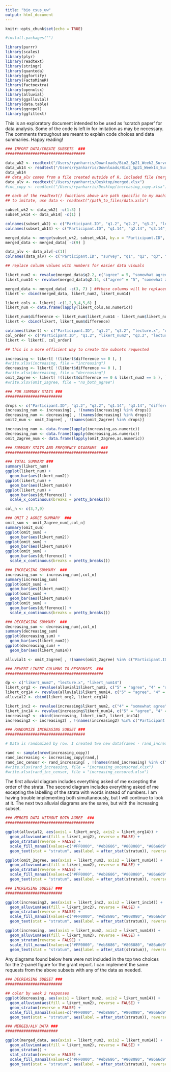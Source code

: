 ```yaml
---
title: "bio_csus_uw"
output: html_document
---
```


```r
knitr::opts_chunk$set(echo = TRUE)
```

```r
#install.packages("")
```

```r
library(purrr)
library(scales)
library(plyr)
library(readtext)
library(stringr)
library(quanteda)
library(ggfortify)
library(FactoMineR)
library(factoextra)
library(openxlsx)
library(alluvial)
library(ggalluvial)
library(data.table)
library(ggrepel)
library(ggfittext)
```

This is an exploratory document intended to be used as 'scratch paper' for data analysis. Some of the code is left in for imitation as may be necessary. The comments throughout are meant to explain code choices and data summaries. Happy reading!

```r
### IMPORT DATA/CREATE SUBSETS  ###
###################################

data_wk2 <- readtext("/Users/ryanharris/Downloads/Bio2_Sp21_Week2_Survey_JM_RH.xlsx")
data_wk14 <- readtext("/Users/ryanharris/Downloads/Bio2_Sp21_Week14_Survey_JM_RH.xlsx")
data_wk14
## data_alv comes from a file created outside of R, included file (merged.xlsx) with rmd email
data_alv <- readtext("/Users/ryanharris/Desktop/merged.xlsx")
#inc_copy <- readtext("/Users/ryanharris/Desktop/increasing_copy.xlsx")

## each of the readtext() functions above are path specific to my machine
## to imitate, use data <- readtext("/path_to_files/data.xslx")

subset_wk2 <- data_wk2[ -c(1:3) ]
subset_wk14 <- data_wk14[ -c(1) ]

colnames(subset_wk2) <- c("Participant.ID", "q1.2", "q2.2", "q3.2", "lecture")
colnames(subset_wk14) <- c("Participant.ID", "q1.14", "q2.14", "q3.14", "lecture")

merged_data <- merge(subset_wk2, subset_wk14, by.x = "Participant.ID", by.y = "Participant.ID")
merged_data <- merged_data[ -c(9) ]

data_alv <- data_alv[-c(1)]
colnames(data_alv) <- c("Participant.ID", "survey", "q1", "q2", "q3", "lecture")
```

```r
## replace column values with numbers for easier data visuals

likert_num2 <- revalue(merged_data$q2.2, c("agree" = 5, "somewhat agree" = 4, "I don't know" = 3, "somewhat disagree" = 2, "disagree" = 1))
likert_num14 <- revalue(merged_data$q2.14, c("agree" = "5", "somewhat agree" = "4", "I don't know" = "3", "somewhat disagree" = "2", "disagree" = "1"))

merged_data <- merged_data[ -c(3, 7) ] ##these columns will be replaced with numbers
likert <- cbind(merged_data, likert_num2, likert_num14)

likert_cols <- likert[ -c(1,2,3,4,5,6) ]
likert_num <- data.frame(lapply(likert_cols,as.numeric))

likert_num$difference <- likert_num$likert_num14 - likert_num$likert_num2
likert <- cbind(likert, likert_num$difference)

colnames(likert) <- c("Participant.ID", "q1.2", "q3.2", "lecture.x", "q1.14", "q3.14", "likert_num2", "likert_num14", "difference")
col_order <- c("Participant.ID", "q1.2", "likert_num2", "q3.2", "lecture.x", "q1.14", "likert_num14", "q3.14", "difference")
likert <- likert[, col_order]
```

```r
## this is a more efficient way to create the subsets requested

increasing <- likert[ !(likert$difference <= 0 ), ]
#write.xlsx(increasing, file = "increasing")
decreasing <- likert[ !(likert$difference >= 0 ), ]
#write.xlsx(decreasing, file = "decreasing")
omit_2agree <- likert[ !(likert$difference == 0 & likert_num2 == 5 ), ]
#write.xlsx(omit_2agree, file = "no_both_agree")
```

```r
### FOR SUMMARY STATS ###
#########################

drops <- c("Participant.ID", "q1.2", "q3.2", "q1.14", "q3.14", "difference")
increasing_num <- increasing[ , !(names(increasing) %in% drops)]
decreasing_num <- decreasing[ , !(names(decreasing) %in% drops)]
omit2_num <- omit_2agree[ , !(names(omit_2agree) %in% drops)]

increasing_num <- data.frame(lapply(increasing,as.numeric))
decreasing_num <- data.frame(lapply(decreasing,as.numeric))
omit_2agree_num <- data.frame(lapply(omit_2agree,as.numeric))
```

```r
### SUMMARY STATS AND FREQUENCY DIAGRAMS  ###
#############################################

### TOTAL SUMMARY ###
summary(likert_num)
ggplot(likert_num) +
  geom_bar(aes(likert_num2))
ggplot(likert_num) +
  geom_bar(aes(likert_num14))
ggplot(likert_num) +
  geom_bar(aes(difference)) +
  scale_x_continuous(breaks = pretty_breaks())

col_n <- c(3,7,9)

### OMIT 2 AGREE SUMMARY  ###
omit_sum <- omit_2agree_num[,col_n]
summary(omit_sum)
ggplot(omit_sum) +
  geom_bar(aes(likert_num2))
ggplot(omit_sum) +
  geom_bar(aes(likert_num14))
ggplot(omit_sum) +
  geom_bar(aes(difference)) +
  scale_x_continuous(breaks = pretty_breaks())

### INCREASING SUMMARY  ###
increasing_sum <- increasing_num[,col_n]
summary(increasing_sum)
ggplot(omit_sum) +
  geom_bar(aes(likert_num2))
ggplot(omit_sum) +
  geom_bar(aes(likert_num14))
ggplot(omit_sum) +
  geom_bar(aes(difference)) +
  scale_x_continuous(breaks = pretty_breaks())

### DECREASING SUMMARY  ###
decreasing_sum <- decreasing_num[,col_n]
summary(decreasing_sum)
ggplot(decreasing_sum) +
  geom_bar(aes(likert_num2))
ggplot(decreasing_sum) +
  geom_bar(aes(likert_num14))
```

```r
alluvial1 <- omit_2agree[ , !(names(omit_2agree) %in% c("Participant.ID", "q1.2", "q3.2", "q1.14", "q3.14", "difference"))]
```

```r
### REVERT LIKERT COLUMNS TO RESPONSES  ###
###########################################

dp <- c("likert_num2", "lecture.x", "likert_num14")
likert_org2 <- revalue(alluvial1$likert_num2, c("5" = "agree", "4" = "somewhat agree", "3" = "I don't know", "2" = "somewhat disagree", "1" = "disagree"))
likert_org14 <- revalue(alluvial1$likert_num14, c("5" = "agree", "4" = "somewhat agree", "3" = "I don't know", "2" = "somewhat disagree", "1" = "disagree"))
alluvial2 <- cbind(likert_org2, likert_org14)

likert_inc2 <- revalue(increasing$likert_num2, c("4" = "somewhat agree", "3" = "I don't know", "2" = "somewhat disagree", "1" = "disagree"))
likert_inc14 <- revalue(increasing$likert_num14, c("5" = "agree", "4" = "somewhat agree", "3" = "I don't know", "2" = "somewhat disagree"))
increasing2 <- cbind(increasing, likert_inc2, likert_inc14)
increasing2 <- increasing2[ , !(names(increasing2) %in% c("Participant.ID", "q1.2", "likert_num2", "q3.2", "lecture.x", "q1.14", "likert_num14", "q3.14", "difference")) ]
```

```r
### RANDOMIZE INCREASING SUBSET ###
###################################

# Data is randomized by row. I created two new dataframes - rand_increasing and rand_inc_censor. The first is for reference (so that we may un-randomize the dataframe or identify participants as needed). The second is the censored version (for Sheelta). The censored version only includes the three survey questions (columns for pre/post, participant ID, and lecture are omitted).

rand <- sample(nrow(increasing_copy))
rand_increasing <- increasing_copy[rand,]
rand_inc_censor <- rand_increasing[ , !(names(rand_increasing) %in% c("survey", "Participant.ID", "lecture"))]
#write.xlsx(rand_increasing, file = "increasing_uncensored.xlsx")
#write.xlsx(rand_inc_censor, file = "increasing_censored.xlsx")
```

The first alluvial diagram includes everything asked of me excepting the order of the strata.  The second diagram includes everything asked of me excepting the labelling of the strata with words instead of numbers.  I am having trouble implementing both simultaneously, but I will continue to look at it.  The next two alluvial diagrams are the same, but with the increasing subset.

```r
### MERGED DATA WITHOUT BOTH AGREE  ###
#######################################

ggplot(alluvial2, aes(axis1 = likert_org2, axis2 = likert_org14)) +
  geom_alluvium(aes(fill = likert_org2), reverse = FALSE) +
  geom_stratum(reverse = FALSE) +
  scale_fill_manual(values=c("#FF0000", "#eb8686", "#808080", "#86a6d9", "#6271e3")) +
  geom_text(stat = "stratum", aes(label = after_stat(stratum)), reverse = FALSE)

ggplot(omit_2agree, aes(axis1 = likert_num2, axis2 = likert_num14)) +
  geom_alluvium(aes(fill = likert_num2), reverse = FALSE) +
  geom_stratum(reverse = FALSE) +
  scale_fill_manual(values=c("#FF0000", "#eb8686", "#808080", "#86a6d9", "#6271e3")) +
  geom_text(stat = "stratum", aes(label = after_stat(stratum)), reverse = FALSE)
```

```r
### INCREASING SUBSET ###
#########################

ggplot(increasing2, aes(axis1 = likert_inc2, axis2 = likert_inc14)) +
  geom_alluvium(aes(fill = likert_inc2), reverse = FALSE) +
  geom_stratum(reverse = FALSE) +
  scale_fill_manual(values=c("#FF0000", "#eb8686", "#808080", "#86a6d9", "#6271e3")) +
  geom_text(stat = "stratum", aes(label = after_stat(stratum)), reverse = FALSE)

ggplot(increasing, aes(axis1 = likert_num2, axis2 = likert_num14)) +
  geom_alluvium(aes(fill = likert_num2), reverse = FALSE) +
  geom_stratum(reverse = FALSE) +
  scale_fill_manual(values=c("#FF0000", "#eb8686", "#808080", "#86a6d9", "#6271e3")) +
  geom_text(stat = "stratum", aes(label = after_stat(stratum)), reverse = FALSE)
```
Any diagrams found below here were not included in the top two choices for the 2-panel figure for the grant report.  I can implement the same requests from the above subsets with any of the data as needed.

```r
### DECREASING SUBSET ###
#########################

## color by week 2 responses
ggplot(decreasing, aes(axis1 = likert_num2, axis2 = likert_num14)) +
  geom_alluvium(aes(fill = likert_num2), reverse = FALSE) +
  geom_stratum(reverse = FALSE) +
  scale_fill_manual(values=c("#FF0000", "#eb8686", "#808080", "#86a6d9", "#6271e3")) +
  geom_text(stat = "stratum", aes(label = after_stat(stratum)), reverse = FALSE)
```

```r
### MERGED/ALV DATA ###
#######################

ggplot(merged_data, aes(axis1 = likert_num2, axis2 = likert_num14)) +
  geom_alluvium(aes(fill = likert_num2), reverse = FALSE) +
  geom_stratum() +
  stat_stratum(reverse = FALSE) +
  scale_fill_manual(values=c("#FF0000", "#eb8686", "#808080", "#86a6d9", "#6271e3")) +
  geom_text(stat = "stratum", aes(label = after_stat(stratum)), reverse = FALSE)
```